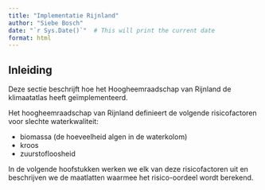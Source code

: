 ```yaml
---
title: "Implementatie Rijnland"
author: "Siebe Bosch"
date: "`r Sys.Date()`"  # This will print the current date
format: html
---
```


## Inleiding

Deze sectie beschrijft hoe het Hoogheemraadschap van Rijnland de klimaatatlas heeft geïmplementeerd.

Het hoogheemraadschap van Rijnland definieert de volgende risicofactoren voor slechte waterkwaliteit:

* biomassa (de hoeveelheid algen in de waterkolom)
* kroos
* zuurstofloosheid

In de volgende hoofstukken werken we elk van deze risicofactoren uit en beschrijven we de maatlatten waarmee het risico-oordeel wordt berekend.

